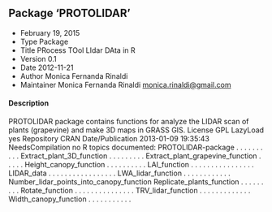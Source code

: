 ## Package ‘PROTOLIDAR’

* February 19, 2015
* Type Package
* Title PRocess TOol LIdar DAta in R
* Version 0.1
* Date 2012-11-21
* Author Monica Fernanda Rinaldi
* Maintainer Monica Fernanda Rinaldi <monica.rinaldi@gmail.com>

#### Description 
 PROTOLIDAR package contains functions for analyze the
LIDAR scan of plants (grapevine) and make 3D maps in GRASS GIS.
License GPL
LazyLoad yes
Repository CRAN
Date/Publication 2013-01-09 19:35:43
NeedsCompilation no
R topics documented:
PROTOLIDAR-package . . . . . . . . . .
Extract_plant_3D_function . . . . . . . . .
Extract_plant_grapevine_function . . . . .
Height_canopy_function . . . . . . . . . .
LAI_function . . . . . . . . . . . . . . . .
LIDAR_data . . . . . . . . . . . . . . . . .
LWA_lidar_function . . . . . . . . . . . .
Number_lidar_points_into_canopy_function
Replicate_plants_function . . . . . . . . .
Rotate_function . . . . . . . . . . . . . . .
TRV_lidar_function . . . . . . . . . . . . .
Width_canopy_function . . . . . . . . . . .

